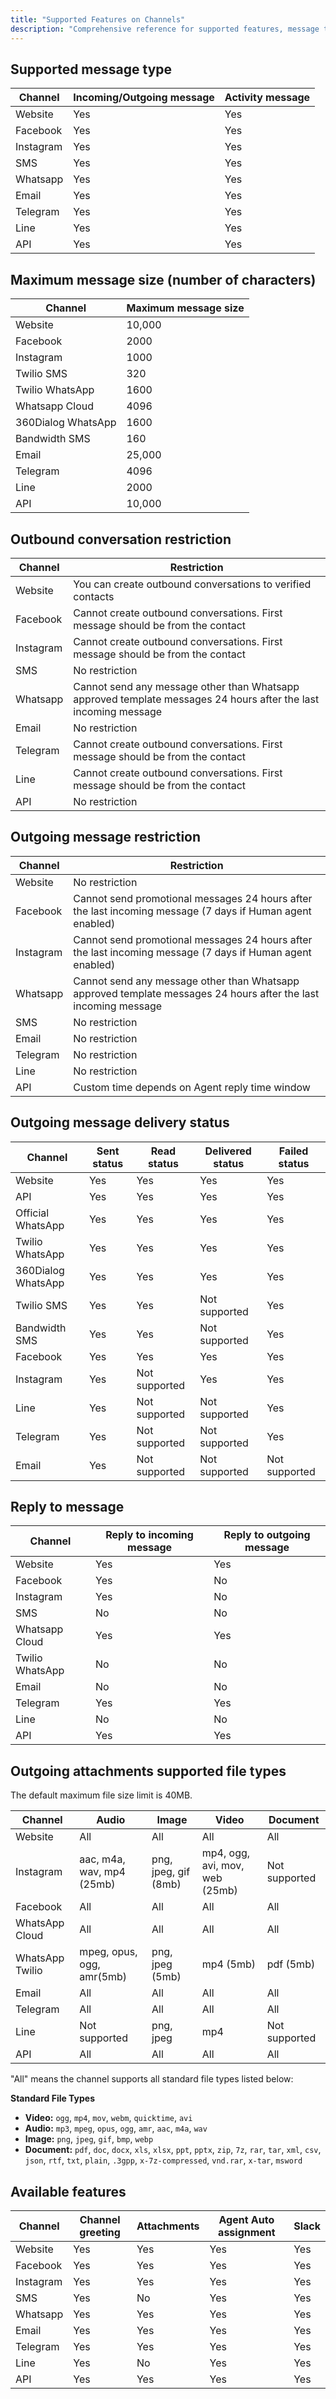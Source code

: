 ```yaml
---
title: "Supported Features on Channels"
description: "Comprehensive reference for supported features, message types, and limitations across all Chatwoot channels"
---
```


## Supported message type

| Channel   | Incoming/Outgoing message | Activity message |
| --------- | ------------------------- | ---------------- |
| Website   | Yes                       | Yes              |
| Facebook  | Yes                       | Yes              |
| Instagram | Yes                       | Yes              |
| SMS       | Yes                       | Yes              |
| Whatsapp  | Yes                       | Yes              |
| Email     | Yes                       | Yes              |
| Telegram  | Yes                       | Yes              |
| Line      | Yes                       | Yes              |
| API       | Yes                       | Yes              |

## Maximum message size (number of characters)

| Channel            | Maximum message size |
| ------------------ | -------------------- |
| Website            | 10,000               |
| Facebook           | 2000                 |
| Instagram          | 1000                 |
| Twilio SMS         | 320                  |
| Twilio WhatsApp    | 1600                 |
| Whatsapp Cloud     | 4096                 |
| 360Dialog WhatsApp | 1600                 |
| Bandwidth SMS      | 160                  |
| Email              | 25,000               |
| Telegram           | 4096                 |
| Line               | 2000                 |
| API                | 10,000               |

## Outbound conversation restriction

| Channel   | Restriction                                                                                                     |
| --------- | --------------------------------------------------------------------------------------------------------------- |
| Website   | You can create outbound conversations to verified contacts                                                      |
| Facebook  | Cannot create outbound conversations. First message should be from the contact                                  |
| Instagram | Cannot create outbound conversations. First message should be from the contact                                  |
| SMS       | No restriction                                                                                                  |
| Whatsapp  | Cannot send any message other than Whatsapp approved template messages 24 hours after the last incoming message |
| Email     | No restriction                                                                                                  |
| Telegram  | Cannot create outbound conversations. First message should be from the contact                                  |
| Line      | Cannot create outbound conversations. First message should be from the contact                                  |
| API       | No restriction                                                                                                  |

## Outgoing message restriction

| Channel   | Restriction                                                                                                     |
| --------- | --------------------------------------------------------------------------------------------------------------- |
| Website   | No restriction                                                                                                  |
| Facebook  | Cannot send promotional messages 24 hours after the last incoming message (7 days if Human agent enabled)       |
| Instagram | Cannot send promotional messages 24 hours after the last incoming message (7 days if Human agent enabled)       |
| Whatsapp  | Cannot send any message other than Whatsapp approved template messages 24 hours after the last incoming message |
| SMS       | No restriction                                                                                                  |
| Email     | No restriction                                                                                                  |
| Telegram  | No restriction                                                                                                  |
| Line      | No restriction                                                                                                  |
| API       | Custom time depends on Agent reply time window                                                                  |

## Outgoing message delivery status

| Channel            | Sent status | Read status   | Delivered status | Failed status |
| ------------------ | ----------- | ------------- | ---------------- | ------------- |
| Website            | Yes         | Yes           | Yes              | Yes           |
| API                | Yes         | Yes           | Yes              | Yes           |
| Official WhatsApp  | Yes         | Yes           | Yes              | Yes           |
| Twilio WhatsApp    | Yes         | Yes           | Yes              | Yes           |
| 360Dialog WhatsApp | Yes         | Yes           | Yes              | Yes           |
| Twilio SMS         | Yes         | Yes           | Not supported    | Yes           |
| Bandwidth SMS      | Yes         | Yes           | Not supported    | Yes           |
| Facebook           | Yes         | Yes           | Yes              | Yes           |
| Instagram          | Yes         | Not supported | Yes              | Yes           |
| Line               | Yes         | Not supported | Not supported    | Yes           |
| Telegram           | Yes         | Not supported | Not supported    | Yes           |
| Email              | Yes         | Not supported | Not supported    | Not supported |

## Reply to message

| Channel         | Reply to incoming message | Reply to outgoing message |
| --------------- | ------------------------- | ------------------------- |
| Website         | Yes                       | Yes                       |
| Facebook        | Yes                       | No                        |
| Instagram       | Yes                       | No                        |
| SMS             | No                        | No                        |
| Whatsapp Cloud  | Yes                       | Yes                       |
| Twilio WhatsApp | No                        | No                        |
| Email           | No                        | No                        |
| Telegram        | Yes                       | Yes                       |
| Line            | No                        | No                        |
| API             | Yes                       | Yes                       |

## Outgoing attachments supported file types

<Note>
The default maximum file size limit is 40MB.
</Note>

| Channel         | Audio                     | Image                | Video                          | Document      |
| --------------- | ------------------------- | -------------------- | ------------------------------ | ------------- |
| Website         | All                       | All                  | All                            | All           |
| Instagram       | aac, m4a, wav, mp4 (25mb) | png, jpeg, gif (8mb) | mp4, ogg, avi, mov, web (25mb) | Not supported |
| Facebook        | All                       | All                  | All                            | All           |
| WhatsApp Cloud  | All                       | All                  | All                            | All           |
| WhatsApp Twilio | mpeg, opus, ogg, amr(5mb) | png, jpeg (5mb)      | mp4 (5mb)                      | pdf (5mb)     |
| Email           | All                       | All                  | All                            | All           |
| Telegram        | All                       | All                  | All                            | All           |
| Line            | Not supported             | png, jpeg            | mp4                            | Not supported |
| API             | All                       | All                  | All                            | All           |

<Note>
"All" means the channel supports all standard file types listed below:

**Standard File Types**

- **Video:** `ogg`, `mp4`, `mov`, `webm`, `quicktime`, `avi`
- **Audio:** `mp3`, `mpeg`, `opus`, `ogg`, `amr`, `aac`, `m4a`, `wav`
- **Image:** `png`, `jpeg`, `gif`, `bmp`, `webp`
- **Document:** `pdf`, `doc`, `docx`, `xls`, `xlsx`, `ppt`, `pptx`, `zip`, `7z`, `rar`, `tar`, `xml`, `csv`, `json`, `rtf`, `txt`, `plain`, `.3gpp`, `x-7z-compressed`, `vnd.rar`, `x-tar`, `msword`
</Note>

## Available features

| Channel   | Channel greeting | Attachments | Agent Auto assignment | Slack |
| --------- | ---------------- | ----------- | --------------------- | ----- |
| Website   | Yes              | Yes         | Yes                   | Yes   |
| Facebook  | Yes              | Yes         | Yes                   | Yes   |
| Instagram | Yes              | Yes         | Yes                   | Yes   |
| SMS       | Yes              | No          | Yes                   | Yes   |
| Whatsapp  | Yes              | Yes         | Yes                   | Yes   |
| Email     | Yes              | Yes         | Yes                   | Yes   |
| Telegram  | Yes              | Yes         | Yes                   | Yes   |
| Line      | Yes              | No          | Yes                   | Yes   |
| API       | Yes              | Yes         | Yes                   | Yes   | 